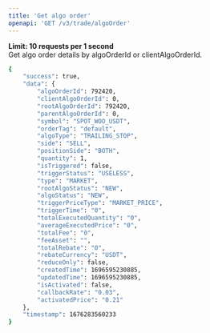 ```yaml
---
title: 'Get algo order'
openapi: 'GET /v3/trade/algoOrder'
---
```

**Limit: 10 requests per 1 second**  
Get algo order details by algoOrderId or clientAlgoOrderId.


<ResponseExample>

```bash
{
    "success": true,
    "data": {
        "algoOrderId": 792420,
        "clientAlgoOrderId": 0,
        "rootAlgoOrderId": 792420,
        "parentAlgoOrderId": 0,
        "symbol": "SPOT_WOO_USDT",
        "orderTag": "default",
        "algoType": "TRAILING_STOP",
        "side": "SELL",
        "positionSide": "BOTH",
        "quantity": 1,
        "isTriggered": false,
        "triggerStatus": "USELESS",
        "type": "MARKET",
        "rootAlgoStatus": "NEW",
        "algoStatus": "NEW",
        "triggerPriceType": "MARKET_PRICE",
        "triggerTime": "0",
        "totalExecutedQuantity": "0",
        "averageExecutedPrice": "0",
        "totalFee": "0",
        "feeAsset": "",
        "totalRebate": "0",
        "rebateCurrency": "USDT",
        "reduceOnly": false,
        "createdTime": 1696595230885,
        "updatedTime": 1696595230885,
        "isActivated": false,
        "callbackRate": "0.03",
        "activatedPrice": "0.21"
    },
    "timestamp": 1676283560233
}
```

</ResponseExample>

